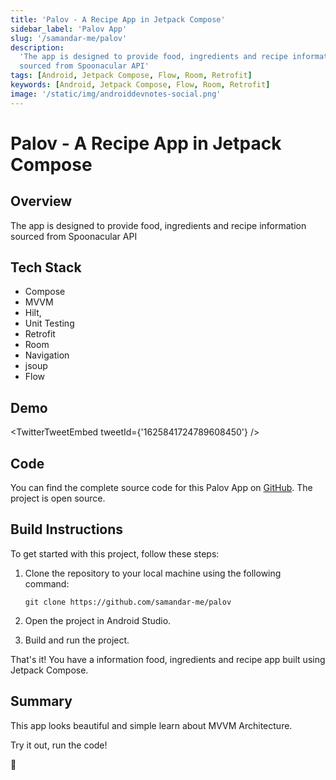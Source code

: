 ```yaml
---
title: 'Palov - A Recipe App in Jetpack Compose'
sidebar_label: 'Palov App'
slug: '/samandar-me/palov'
description:
  'The app is designed to provide food, ingredients and recipe information
  sourced from Spoonacular API'
tags: [Android, Jetpack Compose, Flow, Room, Retrofit]
keywords: [Android, Jetpack Compose, Flow, Room, Retrofit]
image: '/static/img/androiddevnotes-social.png'
---
```



# Palov - A Recipe App in Jetpack Compose

## Overview

The app is designed to provide food, ingredients and recipe information sourced
from Spoonacular API

## Tech Stack

- Compose
- MVVM
- Hilt,
- Unit Testing
- Retrofit
- Room
- Navigation
- jsoup
- Flow

## Demo

<TwitterTweetEmbed tweetId={'1625841724789608450'} />

## Code

You can find the complete source code for this Palov App on
[GitHub](https://github.com/samandar-me/palov). The project is open source.

## Build Instructions

To get started with this project, follow these steps:

1. Clone the repository to your local machine using the following command:

   ```
   git clone https://github.com/samandar-me/palov
   ```

2. Open the project in Android Studio.

3. Build and run the project.

That's it! You have a information food, ingredients and recipe app built using
Jetpack Compose.

## Summary

This app looks beautiful and simple learn about MVVM Architecture.

Try it out, run the code!

🐣

